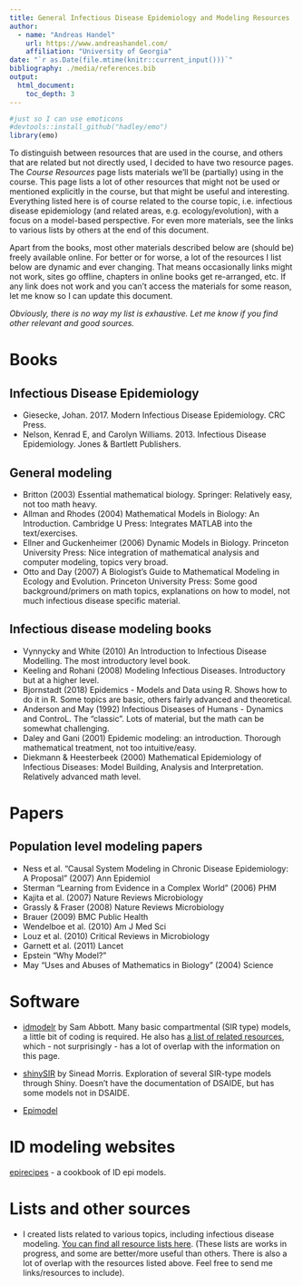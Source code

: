 ---
title: General Infectious Disease Epidemiology and Modeling Resources
author:
  - name: "Andreas Handel"
    url: https://www.andreashandel.com/
    affiliation: "University of Georgia"
date: "`r as.Date(file.mtime(knitr::current_input()))`"
bibliography: ./media/references.bib
output: 
  html_document:
    toc_depth: 3
---


```{r, echo = FALSE}
#just so I can use emoticons
#devtools::install_github("hadley/emo")
library(emo)
```

To distinguish between resources that are used in the course, and others that are related but not directly used, I decided to have two resource pages. The _Course Resources_ page lists materials we'll be (partially) using in the course. This page lists a lot of other resources that might not be used or mentioned explicitly in the course, but that might be useful and interesting. Everything listed here is of course related to the course topic, i.e. infectious disease epidemiology (and related areas, e.g. ecology/evolution), with a focus on a model-based perspective. For even more materials, see the links to various lists by others at the end of this document.

Apart from the books, most other materials described below are (should be) freely available online. For better or for worse, a lot of the resources I list below are dynamic and ever changing. That means occasionally links might not work, sites go offline, chapters in online books get re-arranged, etc. If any link does not work and you can't access the materials for some reason, let me know so I can update this document.

_Obviously, there is no way my list is exhaustive. Let me know if you find other relevant and good sources._

# Books


## Infectious Disease Epidemiology

* Giesecke, Johan. 2017. Modern Infectious Disease Epidemiology. CRC Press.
* Nelson, Kenrad E, and Carolyn Williams. 2013. Infectious Disease Epidemiology. Jones & Bartlett Publishers.

## General modeling
* Britton (2003) Essential mathematical biology. Springer: Relatively easy, not too math heavy.
* Allman and Rhodes (2004) Mathematical Models in Biology: An Introduction. Cambridge U Press: Integrates MATLAB into the text/exercises.
* Ellner and Guckenheimer (2006) Dynamic Models in Biology. Princeton University Press: Nice integration of mathematical analysis and computer modeling, topics very broad.
* Otto and Day (2007) A Biologist's Guide to Mathematical Modeling in Ecology and Evolution. Princeton University Press: Some good background/primers on
math topics, explanations on how to model, not much infectious disease specific material.

## Infectious disease modeling books
* Vynnycky and White (2010) An Introduction to Infectious Disease Modelling. The most introductory level book.
* Keeling and Rohani (2008) Modeling Infectious Diseases. Introductory but at a higher level.  
* Bjornstadt (2018) Epidemics - Models and Data using R. Shows how to do it in R. Some topics are basic, others fairly advanced and theoretical.
* Anderson and May (1992) Infectious Diseases of Humans - Dynamics and ControL. The "classic". Lots of material, but the math can be somewhat challenging. 
* Daley and Gani (2001) Epidemic modeling: an introduction. Thorough mathematical treatment, not too intuitive/easy.
* Diekmann & Heesterbeek (2000) Mathematical Epidemiology of Infectious Diseases: Model Building, Analysis and Interpretation. Relatively advanced math level.


# Papers

## Population level modeling papers
* Ness et al. “Causal System Modeling in Chronic Disease Epidemiology: A Proposal” (2007) Ann Epidemiol
* Sterman “Learning from Evidence in a Complex World” (2006) PHM
* Kajita et al. (2007) Nature Reviews Microbiology
* Grassly & Fraser (2008) Nature Reviews Microbiology
* Brauer (2009) BMC Public Health
* Wendelboe et al. (2010) Am J Med Sci
* Louz et al. (2010) Critical Reviews in Microbiology
* Garnett et al. (2011) Lancet
* Epstein “Why Model?”
* May “Uses and Abuses of Mathematics in Biology” (2004) Science


# Software

* [idmodelr](https://www.samabbott.co.uk/idmodelr/) by Sam Abbott. Many basic compartmental (SIR type) models, a little bit of coding is required. He also has [a list of related resources](https://www.samabbott.co.uk/idmodelr/articles/resources.html), which - not surprisingly - has a lot of overlap with the information on this page.

* [shinySIR](https://github.com/SineadMorris/shinySIR) by Sinead Morris. Exploration of several SIR-type models through Shiny. Doesn't have the documentation of DSAIDE, but has some models not in DSAIDE.

* [Epimodel](https://www.epimodel.org/)


# ID modeling websites

[epirecipes](http://epirecip.es/) - a cookbook of ID epi models.




# Lists and other sources

* I created lists related to various topics, including infectious disease modeling. [You can find all resource lists here](https://andreashandel.github.io/research-and-teaching-resources/). (These lists are works in progress, and some are better/more useful than others. There is also a lot of overlap with the resources listed above. Feel free to send me links/resources to include).

